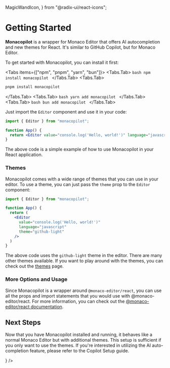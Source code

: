   MagicWandIcon,
} from "@radix-ui/react-icons";

# Getting Started

**Monacopilot** is a wrapper for Monaco Editor that offers AI autocompletion and new themes for React. It's similar to GitHub Copilot, but for Monaco Editor.

To get started with Monacopilot, you can install it first:

<Tabs items={["npm", "pnpm", "yarn", "bun"]}>
  <Tabs.Tab>
    ```bash
    npm install monacopilot
    ```
    </Tabs.Tab>
  <Tabs.Tab>
  ```bash
  pnpm install monacopilot
  ```
  </Tabs.Tab>
    <Tabs.Tab>
    ```bash
    yarn add monacopilot
    ```
    </Tabs.Tab>
    <Tabs.Tab>
    ```bash
    bun add monacopilot
    ```
    </Tabs.Tab>
</Tabs>

Just import the `Editor` component and use it in your code:

```jsx
import { Editor } from "monacopilot";

function App() {
  return <Editor value="console.log('Hello, world!')" language="javascript" />;
}
```

The above code is a simple example of how to use Monacopilot in your React application.

### Themes

Monacopilot comes with a wide range of themes that you can use in your editor. To use a theme, you can just pass the `theme` prop to the `Editor` component:

```jsx {8}
import { Editor } from "monacopilot";

function App() {
  return (
    <Editor
      value="console.log('Hello, world!')"
      language="javascript"
      theme="github-light"
    />
  )
}
```

The above code uses the `github-light` theme in the editor. There are many other themes available. If you want to play around with the themes, you can check out the [themes](/themes) page.

### More Options and Usage

Since Monacopilot is a wrapper around `@monaco-editor/react`, you can use all the props and import statements that you would use with @monaco-editor/react. For more information, you can check out the [@monaco-editor/react documentation](https://github.com/suren-atoyan/monaco-react/blob/master/README.md).

## Next Steps

Now that you have Monacopilot installed and running, it behaves like a normal Monaco Editor but with additional themes. This setup is sufficient if you only want to use the themes. If you're interested in utilizing the AI auto-completion feature, please refer to the Copilot Setup guide.

<div className="h-4" />
<Card title="Copilot Setup" href="/docs/guide/copilot-setup"
icon={<MagicWandIcon />}
/>